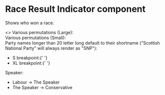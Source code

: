 
<Meta title="Elections/GE2019/Race Result Indicator" component={RaceResult} />

# Race Result Indicator component

Shows who won a race.

<Preview>
  <Story name="Examples">
    <>
      Various permutations (Large):
      <div style={{ width: '100%' }}>
        <RaceResult breakpoint="XL" incumbent="Labour" winner="Labour" />
        <RaceResult breakpoint="XL" incumbent="Conservative" winner="Labour" />
        <RaceResult breakpoint="XL" incumbent="Labour" winner="Conservative" />
        <RaceResult breakpoint="XL" incumbent="Liberal Democrats" winner="Liberal Democrats" />
        <RaceResult breakpoint="XL" incumbent="Conservative" winner="Liberal Democrats" />
        <RaceResult breakpoint="XL" incumbent="Green" winner="Green" />
      </div>
      Various permutations (Small):
      <div style={{ width: '100%' }}>
        <RaceResult breakpoint="S" incumbent="Labour" winner="Labour" />
        <RaceResult breakpoint="S" incumbent="Conservative" winner="Labour" />
        <RaceResult breakpoint="S" incumbent="Labour" winner="Conservative" />
        <RaceResult breakpoint="S" incumbent="Liberal Democrats" winner="Liberal Democrats" />
        <RaceResult breakpoint="S" incumbent="Conservative" winner="Liberal Democrats" />
        <RaceResult breakpoint="S" incumbent="Green" winner="Green" />
      </div>
      Party names longer than 20 letter long default to their shortname ("Scottish National Party"
      will always render as "SNP"):
      <div style={{ width: '100%' }}>
        <ul>
          <li>
            S breakpoint:{' '}
            <RaceResult breakpoint="S" incumbent="Labour" winner="Scottish National Party" />
          </li>
          <li>
            XL breakpoint:{' '}
            <RaceResult breakpoint="XL" incumbent="Conservative" winner="Scottish National Party" />
          </li>
        </ul>
      </div>
      Speaker:
      <div style={{ width: '100%' }}>
        <ul>
          <li>
            Labour -> The Speaker
            <RaceResult breakpoint="S" incumbent="Labour" winner="The Speaker" />
          </li>
          <li>
            The Speaker -> Conservative
            <RaceResult breakpoint="S" incumbent="The Speaker" winner="Conservative" />
          </li>
        </ul>
      </div>
    </>
  </Story>
</Preview>
